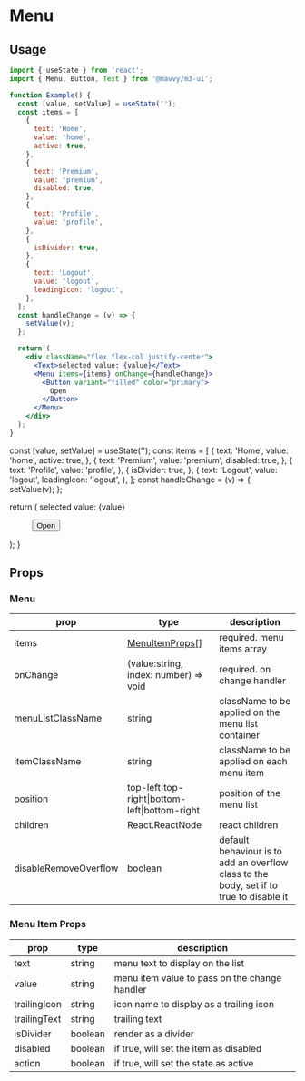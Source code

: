 # Menu


## Usage

```jsx
import { useState } from 'react';
import { Menu, Button, Text } from '@mavvy/m3-ui';

function Example() {
  const [value, setValue] = useState('');
  const items = [
    {
      text: 'Home',
      value: 'home',
      active: true,
    },
    {
      text: 'Premium',
      value: 'premium',
      disabled: true,
    },
    {
      text: 'Profile',
      value: 'profile',
    },
    {
      isDivider: true,
    },
    {
      text: 'Logout',
      value: 'logout',
      leadingIcon: 'logout',
    },
  ];
  const handleChange = (v) => {
    setValue(v);
  };

  return (
    <div className="flex flex-col justify-center">
      <Text>selected value: {value}</Text>
      <Menu items={items} onChange={handleChange}>
        <Button variant="filled" color="primary">
          Open
        </Button>
      </Menu>
    </div>
  );
}
```

  const [value, setValue] = useState('');
  const items = [
    {
      text: 'Home',
      value: 'home',
      active: true,
    },
    {
      text: 'Premium',
      value: 'premium',
      disabled: true,
    },
    {
      text: 'Profile',
      value: 'profile',
    },
    {
      isDivider: true,
    },
    {
      text: 'Logout',
      value: 'logout',
      leadingIcon: 'logout',
    },
  ];
  const handleChange = (v) => {
    setValue(v);
  };

  return (
    <List>
      <Text>selected value: {value}</Text>
      <Menu items={items} onChange={handleChange}>
        <Button variant="filled" color="primary">
          Open
        </Button>
      </Menu>
    </List>
  );
}


<Preview>
  <BasicExample />
</Preview>

## Props

### Menu

|prop|type|description|
|----|----|-----------|
|items|[MenuItemProps[]](#menu-item-props)|required. menu items array|
|onChange|(value:string, index: number) => void|required. on change handler|
|menuListClassName|string|className to be applied on the menu list container|
|itemClassName|string|className to be applied on each menu item|
|position|top-left\|top-right\|bottom-left\|bottom-right|position of the menu list|
|children|React.ReactNode|react children|
|disableRemoveOverflow|boolean|default behaviour is to add an overflow class to the body, set if to true to disable it|


### Menu Item Props

|prop|type|description|
|----|----|-----------|
|text|string|menu text to display on the list|
|value|string|menu item value to pass on the change handler|
|trailingIcon|string|icon name to display as a trailing icon|
|trailingText|string|trailing text|
|isDivider|boolean|render as a divider|
|disabled|boolean|if true, will set the item as disabled|
|action|boolean|if true, will set the state as active|